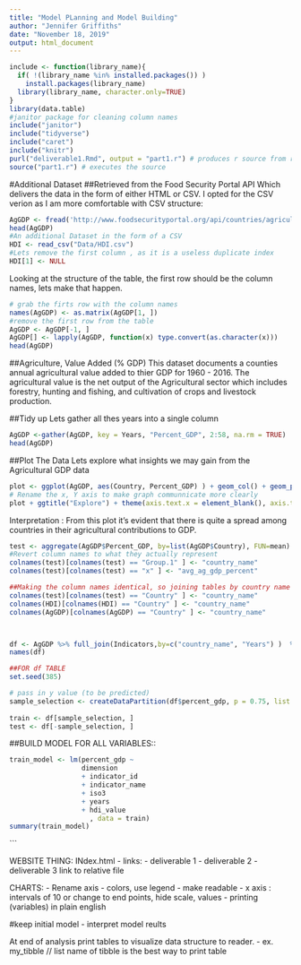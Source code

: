```yaml
---
title: "Model PLanning and Model Building"
author: "Jennifer Griffiths"
date: "November 18, 2019"
output: html_document
---
```

```r
include <- function(library_name){
  if( !(library_name %in% installed.packages()) )
    install.packages(library_name) 
  library(library_name, character.only=TRUE)
}
library(data.table)
#janitor package for cleaning column names
include("janitor")
include("tidyverse")
include("caret")
include("knitr")
purl("deliverable1.Rmd", output = "part1.r") # produces r source from rmd
source("part1.r") # executes the source
```

#Additional Dataset
##Retrieved from the Food Security Portal API
Which delivers the data in the form of either HTML or CSV. I opted for the CSV verion as I am more comfortable with CSV structure:
```r
AgGDP <- fread('http://www.foodsecurityportal.org/api/countries/agriculture-value-ad.csv')
head(AgGDP)
#An additional Dataset in the form of a CSV
HDI <- read_csv("Data/HDI.csv")
#Lets remove the first column , as it is a useless duplicate index
HDI[1] <- NULL
```
Looking at the structure of the table, the first row should be the column names, lets make that happen. 
```r
# grab the firts row with the column names
names(AgGDP) <- as.matrix(AgGDP[1, ])
#remove the first row from the table
AgGDP <- AgGDP[-1, ]
AgGDP[] <- lapply(AgGDP, function(x) type.convert(as.character(x)))
head(AgGDP)
```
##Agriculture, Value Added (% GDP)
This dataset documents a counties annual agricultural value added to thier GDP for 1960 - 2016. The agricultural value is the net output of the Agricultural sector which includes forestry, hunting and fishing, and cultivation of crops and livestock production.

##Tidy up
Lets gather all thes years into a single column
```r
AgGDP <-gather(AgGDP, key = Years, "Percent_GDP", 2:58, na.rm = TRUE)
head(AgGDP)
```


##Plot The Data
Lets explore what insights we may gain from the Agricultural GDP data

```r
plot <- ggplot(AgGDP, aes(Country, Percent_GDP) ) + geom_col() + geom_path(colour = "red", na.rm = TRUE)
# Rename the x, Y axis to make graph communnicate more clearly
plot + ggtitle("Explore") + theme(axis.text.x = element_blank(), axis.text.y = element_blank(), axis.ticks = element_blank()) + xlab("Coutries") + ylab("Percent of GDP From Agticulture")
```
Interpretation : From this plot it's evident that there is quite a spread among countries in their agricultural contributions to GDP. 

```r
test <- aggregate(AgGDP$Percent_GDP, by=list(AgGDP$Country), FUN=mean)
#Revert column names to what they actually represent
colnames(test)[colnames(test) == "Group.1" ] <- "country_name"
colnames(test)[colnames(test) == "x" ] <- "avg_ag_gdp_percent"

##Making the column names identical, so joining tables by country name is an easier process
colnames(test)[colnames(test) == "Country" ] <- "country_name"
colnames(HDI)[colnames(HDI) == "Country" ] <- "country_name"
colnames(AgGDP)[colnames(AgGDP) == "Country" ] <- "country_name"



df <- AgGDP %>% full_join(Indicators,by=c("country_name", "Years") )  %>%  na.omit(df) %>% clean_names()
names(df)
```

```r
##FOR df TABLE
set.seed(385)

# pass in y value (to be predicted)
sample_selection <- createDataPartition(df$percent_gdp, p = 0.75, list = FALSE)
  
train <- df[sample_selection, ]
test <- df[-sample_selection, ]
```


##BUILD MODEL FOR ALL VARIABLES::
```r
train_model <- lm(percent_gdp ~ 
                  dimension 
                  + indicator_id
                  + indicator_name  
                  + iso3 
                  + years
                  + hdi_value
                    , data = train)
summary(train_model)

```
```




WEBSITE THING: 
  INdex.html
    - links: 
        - deliverable 1
        - deliverable 2
        - deliverable 3  link to relative file
        

  
CHARTS: 
 - Rename axis
 - colors, use legend
 - make readable
 - x axis : intervals of 10 or change to end points, hide scale, values
 - printing (variables) in plain english
 
 
 #keep initial model
  - interpret model reults
  
  At end of analysis print tables to visualize data structure to reader. 
   - ex. 
        my_tibble           // list name of tibble is the best way to print table

